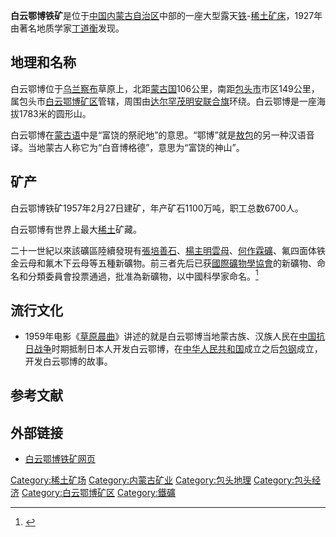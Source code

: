 {{about|中国铁矿|同名中国行政区划|白云鄂博矿区|其他同名行政区划|巴彦敖包}}
{{Infobox mine
| name = 白云鄂博铁矿
| image = Baiyunebo ast 2006181.jpg
| width =
| caption = 铁矿的卫星影像（2006年6月30日）
| pushpin_map =
| pushpin_label =
| pushpin_map_caption =
| coordinates = 
| place = 
| subdivision_type = 
| state/province = [[内蒙古自治区|内蒙古自治区]]
| country = {{PRC}}
| owner = 
| stock_exchange = 
| stock_code = 
| official website =
| acquisition year =
| products = [[铁|铁]]、[[稀土|稀土]]矿藏
| financial year = 
| amount = 
| opening year = 
| closing year =
}}
'''白云鄂博铁矿'''是位于[[中国|中国]][[内蒙古自治区|内蒙古自治区]]中部的一座大型露天[[铁矿|铁]]-[[稀土|稀土]][[矿床|矿床]]，1927年由著名地质学家[[丁道衡|丁道衡]]发现。

==地理和名称==
白云鄂博位于[[乌兰察布|乌兰察布]]草原上，北距[[蒙古国|蒙古国]]106公里，南距[[包头市|包头市]]市区149公里，属包头市[[白云鄂博矿区|白云鄂博矿区]]管辖，周围由[[达尔罕茂明安联合旗|达尔罕茂明安联合旗]]环绕。白云鄂博是一座海拔1783米的圆形山。

白云鄂博在[[蒙古语|蒙古语]]中是“富饶的祭祀地”的意思。“鄂博”就是[[敖包|敖包]]的另一种汉语音译。当地蒙古人称它为“白音博格德”，意思为“富饶的神山”。

== 矿产 ==
白云鄂博铁矿1957年2月27日建矿，年产矿石1100万吨，职工总数6700人。

白云鄂博有世界上最大[[稀土|稀土]]矿藏。

二十一世紀以來該礦區陸續發現有[[張培善石|張培善石]]、[[楊主明雲母|楊主明雲母]]、[[何作霖礦|何作霖礦]]、氟四面体铁金云母和氟木下云母等五種新礦物。前三者先后已获[[國際礦物學協會|國際礦物學協會]]的新礦物、命名和分類委員會投票通過，批准為新礦物，以中國科學家命名。<ref>{{cite web |url=http://www.igg.cas.cn/zhuantilanmu/xituhistory/201103/t20110304_3079162.html |language=zh-cn |title=稀土研究成果简介 |author=楊主明 |publisher=中国科学院地质与地球物理研究所 |accessdate=2017年8月17日 |archive-date=2020年9月25日 |archive-url=https://web.archive.org/web/20200925171722/http://www.igg.cas.cn/zhuantilanmu/xituhistory/201103/t20110304_3079162.html |dead-url=no }}</ref>

== 流行文化 ==
* 1959年电影《[[草原晨曲|草原晨曲]]》讲述的就是白云鄂博当地蒙古族、汉族人民在[[中国抗日战争|中国抗日战争]]时期抵制日本人开发白云鄂博，在[[中华人民共和国|中华人民共和国]]成立之后[[包头钢铁公司|包钢]]成立，开发白云鄂博的故事。

==参考文献==
{{reflist}}

== 外部链接==
* [http://www.byebtk.com.cn/ 白云鄂博铁矿网页] {{Wayback|url=http://www.byebtk.com.cn/ |date=20210120220052 }}

[[Category:稀土矿场|Category:稀土矿场]]
[[Category:内蒙古矿业|Category:内蒙古矿业]]
[[Category:包头地理|Category:包头地理]]
[[Category:包头经济|Category:包头经济]]
[[Category:白云鄂博矿区|Category:白云鄂博矿区]]
[[Category:鐵礦|Category:鐵礦]]